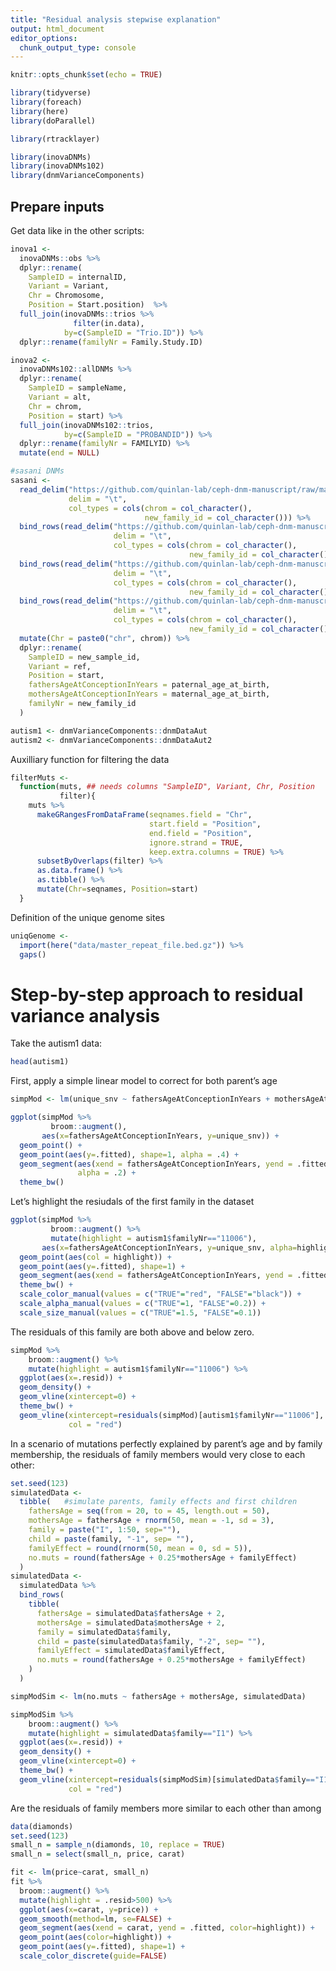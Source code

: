 ```yaml
---
title: "Residual analysis stepwise explanation"
output: html_document
editor_options: 
  chunk_output_type: console
---
```


```r
knitr::opts_chunk$set(echo = TRUE)

library(tidyverse)
library(foreach)
library(here)
library(doParallel)

library(rtracklayer)

library(inovaDNMs)
library(inovaDNMs102)
library(dnmVarianceComponents)
```


Prepare inputs
--------------

Get data like in the other scripts:

```r
inova1 <- 
  inovaDNMs::obs %>%
  dplyr::rename(
    SampleID = internalID,
    Variant = Variant, 
    Chr = Chromosome,
    Position = Start.position)  %>%
  full_join(inovaDNMs::trios %>% 
              filter(in.data), 
            by=c(SampleID = "Trio.ID")) %>%
  dplyr::rename(familyNr = Family.Study.ID)

inova2 <- 
  inovaDNMs102::allDNMs %>%
  dplyr::rename(
    SampleID = sampleName,
    Variant = alt, 
    Chr = chrom,
    Position = start) %>%
  full_join(inovaDNMs102::trios, 
            by=c(SampleID = "PROBANDID")) %>%
  dplyr::rename(familyNr = FAMILYID) %>%
  mutate(end = NULL)

#sasani DNMs
sasani <- 
  read_delim("https://github.com/quinlan-lab/ceph-dnm-manuscript/raw/master/data/second_gen.dnms.txt",
             delim = "\t",
             col_types = cols(chrom = col_character(),
                              new_family_id = col_character())) %>%
  bind_rows(read_delim("https://github.com/quinlan-lab/ceph-dnm-manuscript/raw/master/data/third_gen.dnms.txt",
                       delim = "\t",
                       col_types = cols(chrom = col_character(),
                                        new_family_id = col_character()))) %>%
  bind_rows(read_delim("https://github.com/quinlan-lab/ceph-dnm-manuscript/raw/master/data/post-pgcs.dnms.txt",
                       delim = "\t",
                       col_types = cols(chrom = col_character(),
                                        new_family_id = col_character()))) %>%
  bind_rows(read_delim("https://github.com/quinlan-lab/ceph-dnm-manuscript/raw/master/data/gonosomal.dnms.txt",
                       delim = "\t",
                       col_types = cols(chrom = col_character(),
                                        new_family_id = col_character()))) %>%
  mutate(Chr = paste0("chr", chrom)) %>%
  dplyr::rename(
    SampleID = new_sample_id,
    Variant = ref, 
    Position = start,
    fathersAgeAtConceptionInYears = paternal_age_at_birth,
    mothersAgeAtConceptionInYears = maternal_age_at_birth,
    familyNr = new_family_id
  )

autism1 <- dnmVarianceComponents::dnmDataAut
autism2 <- dnmVarianceComponents::dnmDataAut2

```

Auxilliary function for filtering the data
```r
filterMuts <- 
  function(muts, ## needs columns "SampleID", Variant, Chr, Position
           filter){
    muts %>% 
      makeGRangesFromDataFrame(seqnames.field = "Chr", 
                               start.field = "Position", 
                               end.field = "Position", 
                               ignore.strand = TRUE, 
                               keep.extra.columns = TRUE) %>% 
      subsetByOverlaps(filter) %>%
      as.data.frame() %>%
      as.tibble() %>%
      mutate(Chr=seqnames, Position=start)
  }
```

Definition of the unique genome sites
```r
uniqGenome <- 
  import(here("data/master_repeat_file.bed.gz")) %>% 
  gaps()
```


# Step-by-step approach to residual variance analysis


Take the autism1 data:
```r
head(autism1)
```

First, apply a simple linear model to correct for both parent's age
```r
simpMod <- lm(unique_snv ~ fathersAgeAtConceptionInYears + mothersAgeAtConceptionInYears, autism1)

ggplot(simpMod %>%
         broom::augment(),
       aes(x=fathersAgeAtConceptionInYears, y=unique_snv)) +
  geom_point() +
  geom_point(aes(y=.fitted), shape=1, alpha = .4) + 
  geom_segment(aes(xend = fathersAgeAtConceptionInYears, yend = .fitted), 
               alpha = .2) + 
  theme_bw()
```


Let's highlight the resiudals of the first family in the dataset

```r
ggplot(simpMod %>%
         broom::augment() %>%
         mutate(highlight = autism1$familyNr=="11006"),
       aes(x=fathersAgeAtConceptionInYears, y=unique_snv, alpha=highlight)) +
  geom_point(aes(col = highlight)) +
  geom_point(aes(y=.fitted), shape=1) + 
  geom_segment(aes(xend = fathersAgeAtConceptionInYears, yend = .fitted, col = highlight, size=highlight)) + 
  theme_bw() + 
  scale_color_manual(values = c("TRUE"="red", "FALSE"="black")) + 
  scale_alpha_manual(values = c("TRUE"=1, "FALSE"=0.2)) +
  scale_size_manual(values = c("TRUE"=1.5, "FALSE"=0.1)) 

```


The residuals of this family are both above and below zero.

```r
simpMod %>%
    broom::augment() %>%
    mutate(highlight = autism1$familyNr=="11006") %>% 
  ggplot(aes(x=.resid)) + 
  geom_density() + 
  geom_vline(xintercept=0) + 
  theme_bw() + 
  geom_vline(xintercept=residuals(simpMod)[autism1$familyNr=="11006"], 
             col = "red")
```


In a scenario of mutations perfectly explained by parent's age and by family membership, the residuals of family members would very close to each other:
```r
set.seed(123)
simulatedData <- 
  tibble(   #simulate parents, family effects and first children
    fathersAge = seq(from = 20, to = 45, length.out = 50),
    mothersAge = fathersAge + rnorm(50, mean = -1, sd = 3),
    family = paste("I", 1:50, sep=""),
    child = paste(family, "-1", sep= ""),
    familyEffect = round(rnorm(50, mean = 0, sd = 5)),
    no.muts = round(fathersAge + 0.25*mothersAge + familyEffect)
  )
simulatedData <- 
  simulatedData %>%
  bind_rows(
    tibble(
      fathersAge = simulatedData$fathersAge + 2,
      mothersAge = simulatedData$mothersAge + 2,
      family = simulatedData$family,
      child = paste(simulatedData$family, "-2", sep= ""),
      familyEffect = simulatedData$familyEffect,
      no.muts = round(fathersAge + 0.25*mothersAge + familyEffect)
    )
  )

simpModSim <- lm(no.muts ~ fathersAge + mothersAge, simulatedData)

simpModSim %>%
    broom::augment() %>%
    mutate(highlight = simulatedData$family=="I1") %>% 
  ggplot(aes(x=.resid)) + 
  geom_density() + 
  geom_vline(xintercept=0) + 
  theme_bw() + 
  geom_vline(xintercept=residuals(simpModSim)[simulatedData$family=="I1"], 
             col = "red")
```


Are the residuals of family members more similar to each other than among



```r
data(diamonds)
set.seed(123)
small_n = sample_n(diamonds, 10, replace = TRUE)
small_n = select(small_n, price, carat)

fit <- lm(price~carat, small_n)
fit %>%
  broom::augment() %>%
  mutate(highlight = .resid>500) %>%
  ggplot(aes(x=carat, y=price)) + 
  geom_smooth(method=lm, se=FALSE) + 
  geom_segment(aes(xend = carat, yend = .fitted, color=highlight)) +
  geom_point(aes(color=highlight)) +
  geom_point(aes(y=.fitted), shape=1) + 
  scale_color_discrete(guide=FALSE)


```



